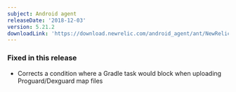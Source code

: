 ```yaml
---
subject: Android agent
releaseDate: '2018-12-03'
version: 5.21.2
downloadLink: 'https://download.newrelic.com/android_agent/ant/NewRelic_Android_Agent_5.21.2.zip'
---
```


### Fixed in this release

* Corrects a condition where a Gradle task would block when uploading Proguard/Dexguard map files
